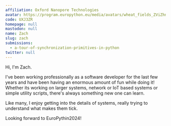 ```yaml
---
affiliation: Oxford Nanopore Technologies
avatar: https://program.europython.eu/media/avatars/wheat_fields_ZViZhn3.jpg
code: UXJ3ZR
homepage: null
mastodon: null
name: Zach
slug: zach
submissions:
  - a-tour-of-synchronization-primitives-in-python
twitter: null
---
```


Hi, I'm Zach.

I've been working professionally as a software developer for the last few years
and have been having an enormous amount of fun while doing it! Whether its
working on larger systems, network or IoT based systems or simple utility
scripts, there's always something new one can learn.

Like many, I enjoy getting into the details of systems, really trying to
understand what makes them tick.

Looking forward to EuroPythin2024!
